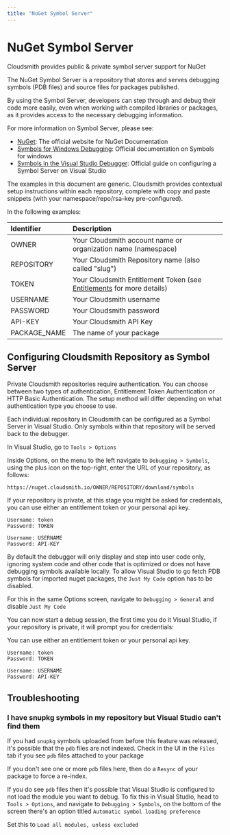 ```yaml
---
title: "NuGet Symbol Server"
---
```


# NuGet Symbol Server

Cloudsmith provides public & private symbol server support for NuGet

The NuGet Symbol Server is a repository that stores and serves debugging symbols (PDB files) and source files for packages published.

By using the Symbol Server, developers can step through and debug their code more easily, even when working with compiled libraries or packages, as it provides access to the necessary debugging information.

For more information on Symbol Server, please see:

- [NuGet](https://docs.microsoft.com/en-us/nuget/): The official website for NuGet Documentation
- [Symbols for Windows Debugging](https://learn.microsoft.com/en-us/windows-hardware/drivers/debugger/symbols): Official documentation on Symbols for windows
- [Symbols in the Visual Studio Debugger](https://docs.microsoft.com/en-us/visualstudio/debugger/specify-symbol-dot-pdb-and-source-files-in-the-visual-studio-debugger): Official guide on configuring a Symbol Server on Visual Studio

<Note variant="note" headline="Contextual Documentation">
The examples in this document are generic. Cloudsmith provides contextual setup instructions within each repository, complete with copy and paste snippets (with your namespace/repo/rsa-key pre-configured).
</Note>

In the following examples:

| Identifier   | Description                                                                               |
| :----------- | :---------------------------------------------------------------------------------------- |
| OWNER        | Your Cloudsmith account name or organization name (namespace)                             |
| REPOSITORY   | Your Cloudsmith Repository name (also called "slug")                                      |
| TOKEN        | Your Cloudsmith Entitlement Token (see [Entitlements](/software-distribution/entitlement-tokens) for more details) |
| USERNAME     | Your Cloudsmith username                                                                  |
| PASSWORD     | Your Cloudsmith password                                                                  |
| API-KEY      | Your Cloudsmith API Key                                                                   |
| PACKAGE_NAME | The name of your package                                                                  |

## Configuring Cloudsmith Repository as Symbol Server

<Note variant="note" headline="Private Repositories">
Private Cloudsmith repositories require authentication.  You can choose between two types of authentication, Entitlement Token Authentication or HTTP Basic Authentication. 
The setup method will differ depending on what authentication type you choose to use.
</Note>

Each individual repository in Cloudsmith can be configured as a Symbol Server in Visual Studio. Only symbols within that repository will be served back to the debugger.

In Visual Studio, go to `Tools > Options` 

<BlockImage src={vsToolsOptionsImage} alt=""></BlockImage>

Inside Options, on the menu to the left navigate to `Debugging > Symbols`, using the plus icon on the top-right, enter the URL of your repository, as follows:

```text Nuget - Symbol Server URL
https://nuget.cloudsmith.io/OWNER/REPOSITORY/download/symbols
```
<BlockImage src={debuggingSymbols} alt="npm Proxy Settings"></BlockImage>

If your repository is private, at this stage you might be asked for credentials, you can use either an entitlement token or your personal api key.

```text Entitlement Token
Username: token
Password: TOKEN
```
```text Api Key
Username: USERNAME
Password: API-KEY
```

By default the debugger will only display and step into user code only, ignoring system code and other code that is optimized or does not have debugging symbols available locally. To allow Visual Studio to go fetch PDB symbols for imported nuget packages, the `Just My Code` option has to be disabled.

For this in the same Options screen, navigate to `Debugging > General` and disable `Just My Code`

<BlockImage src={debuggingSymbols} alt="npm Proxy Settings"></BlockImage>

You can now start a debug session, the first time you do it Visual Studio, if your repository is private, it will prompt you for credentials:

<BlockImage src={credentialsImage} alt="npm Proxy Settings"></BlockImage>

You can use either an entitlement token or your personal api key.

```text Entitlement Token
Username: token
Password: TOKEN
```
```text Api Key
Username: USERNAME
Password: API-KEY
```

## Troubleshooting

### I have snupkg symbols in my repository but Visual Studio can't find them

If you had `snupkg` symbols uploaded from before this feature was released, it's possible that the `pdb` files are not indexed. Check in the UI in the `Files` tab if you see `pdb` files attached to your package

<BlockImage src={snupkgSymbolsCloudsmithUIImage} alt=""></BlockImage>

If you don't see one or more `pdb` files here, then do a `Resync` of your package to force a re-index.

If you do see `pdb` files then it's possible that Visual Studio is configured to not load the module you want to debug. To fix this in Visual Studio, head to `Tools > Options`, and navigate to `Debugging > Symbols`, on the bottom of the screen there's an option titled `Automatic symbol loading preference`

<BlockImage src={loadAllSymbolsImage} alt=""></BlockImage>

Set this to `Load all modules, unless excluded`
